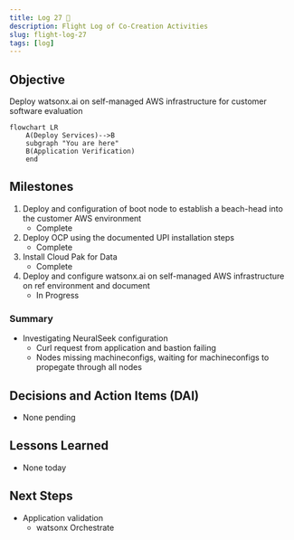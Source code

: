 ```yaml
---
title: Log 27 🛫
description: Flight Log of Co-Creation Activities
slug: flight-log-27
tags: [log]
---
```


## Objective
Deploy watsonx.ai on self-managed AWS infrastructure for customer software evaluation

```mermaid
flowchart LR
    A(Deploy Services)-->B
    subgraph "You are here"
    B(Application Verification)
    end
```

## Milestones
1. Deploy and configuration of boot node to establish a beach-head into the customer AWS environment
    - Complete
2. Deploy OCP using the documented UPI installation steps
    - Complete
3. Install Cloud Pak for Data
    - Complete
4. Deploy and configure watsonx.ai on self-managed AWS infrastructure on ref environment and document
    - In Progress

### Summary
- Investigating NeuralSeek configuration
    - Curl request from application and bastion failing
    - Nodes missing machineconfigs, waiting for machineconfigs to propegate through all nodes

## Decisions and Action Items (DAI)
- None pending

## Lessons Learned
- None today

## Next Steps
- Application validation
    - watsonx Orchestrate